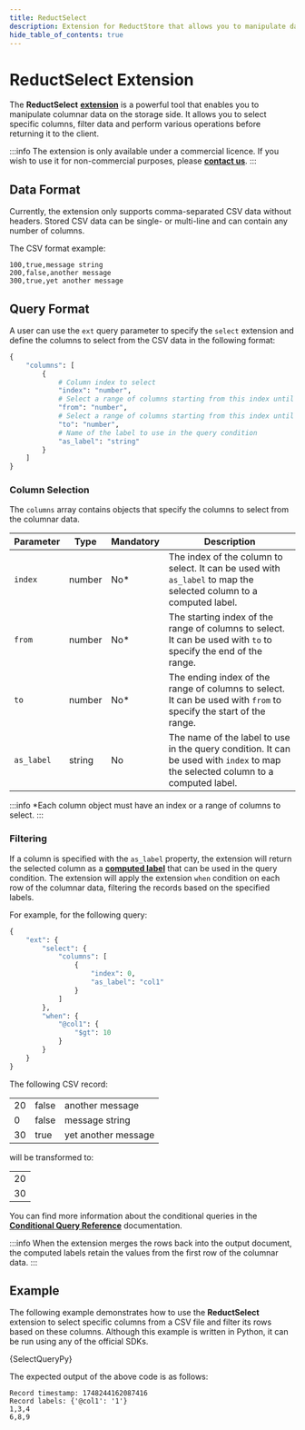 ```yaml
---
title: ReductSelect
description: Extension for ReductStore that allows you to manipulate data in columnar formats on the storage side.
hide_table_of_contents: true
---
```


<head>
  <link
    rel="canonical"
    href="https://www.reduct.store/docs/extensions/official/select-ext"
  />
</head>

# ReductSelect Extension

The **ReductSelect** [**extension**](../../glossary#extension) is a powerful tool that enables you to manipulate columnar data on the storage side.
It allows you to select specific columns, filter data and perform various operations before returning it to the client.

:::info
The extension is only available under a commercial licence. If you wish to use it for non-commercial purposes, please [**contact us**](/contact).
:::

## Data Format

Currently, the extension only supports comma-separated CSV data without headers. Stored CSV data can be single- or multi-line and can contain any number of columns.

The CSV format example:

```
100,true,message string
200,false,another message
300,true,yet another message
```

## Query Format

A user can use the `ext` query parameter to specify the `select` extension and define the columns to select from the CSV data in the following format:

```python
{
    "columns": [
        {
            # Column index to select
            "index": "number",
            # Select a range of columns starting from this index until the end or `to` index
            "from": "number",
            # Select a range of columns starting from this index until the end or `from` index
            "to": "number",
            # Name of the label to use in the query condition
            "as_label": "string"
        }
    ]
}
```

### Column Selection

The `columns` array contains objects that specify the columns to select from the columnar data.

| Parameter  | Type   | Mandatory | Description                                                                                                                      |
| ---------- | ------ | --------- | -------------------------------------------------------------------------------------------------------------------------------- |
| `index`    | number | No\*      | The index of the column to select. It can be used with `as_label` to map the selected column to a computed label.                |
| `from`     | number | No\*      | The starting index of the range of columns to select. It can be used with `to` to specify the end of the range.                  |
| `to`       | number | No\*      | The ending index of the range of columns to select. It can be used with `from` to specify the start of the range.                |
| `as_label` | string | No        | The name of the label to use in the query condition. It can be used with `index` to map the selected column to a computed label. |

:::info
\*Each column object must have an index or a range of columns to select.
:::

### Filtering

If a column is specified with the `as_label` property, the extension will return the selected column as a [**computed label**](../../glossary#computed-label) that can be used in the query condition.
The extension will apply the extension `when` condition on each row of the columnar data, filtering the records based on the specified labels.

For example, for the following query:

<div>
<div style={{ width: '50%', float: 'left' }}>

```python
{
    "ext": {
        "select": {
            "columns": [
                {
                    "index": 0,
                    "as_label": "col1"
                }
            ]
        },
        "when": {
            "@col1": {
                "$gt": 10
            }
        }
    }
}

```

</div>
<div style={{ width: '50%', float: 'right', padding: '0 20px' }}>

The following CSV record:

|     |       |                     |
| --- | ----- | ------------------- |
| 20  | false | another message     |
| 0   | false | message string      |
| 30  | true  | yet another message |

will be transformed to:

|     |
| --- |
| 20  |
| 30  |

</div>

</div>
<div style={{ clear: 'both' }}></div>

You can find more information about the conditional queries in the [**Conditional Query Reference**](../../conditional-query) documentation.

:::info
When the extension merges the rows back into the output document, the computed labels retain the values from the first row of the columnar data.
:::

## Example

The following example demonstrates how to use the **ReductSelect** extension to select specific columns from a CSV file and filter its rows based on these columns.
Although this example is written in Python, it can be run using any of the official SDKs.



<Tabs>
  <TabItem value="Python">
    <CodeBlock language="python">{SelectQueryPy}</CodeBlock>
  </TabItem>
</Tabs>

The expected output of the above code is as follows:

```
Record timestamp: 1748244162087416
Record labels: {'@col1': '1'}
1,3,4
6,8,9
```
